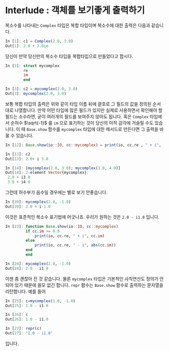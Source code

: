 # Interlude : 객체를 보기좋게 출력하기 {.unnumbered}

복소수를 나타내는 `Complex` 타입은 복합 타입이며 복소수에 대한 출력은 다음과 같습니다.

```julia
In [1]: c1 = Complex(2.0, 3.0)
Out[1]: 2.0 + 3.0im
```

당신이 만약 당신만의 복소수 타입을 복합타입으로 만들었다고 합시다.

```julia
In [2]: struct mycomplex
        re
        im
        end

In [3]: c2 = mycomplex(2.0, 3.0)
Out[3]: mycomplex(2.0, 3.0)
```

보통 복합 타입의 출력은 위와 같이 타입 이름 뒤에 괄호로 그 필드의 값을 정의된 순서대로 나열합니다. 만약 어떤 타입에 많은 필드가 있지만 실제로 사용하면서 확인해야 할 필드는 소수라면, 굳이 여러개의 필드를 보여주지 않아도 됩니다. 혹은 `Complex` 타입에서 순허수 $\sqrt{-1}$ 를 `im` 으로 표기하는 것이 당신의 미적 감각에 거슬릴 수도 있습니다. 이 때 `Base.show` 함수를 `mycomplex` 타입에 대한 메서드로 만든다면 그 출력을 바꿀 수 있습니다. 

```julia
In [12]: Base.show(io::IO, cc::mycomplex) = print(io, cc.re , " + i",  cc.im)

In [13]: c2
Out[13]: 2.0+ i 3.0

In [14]: [mycomplex(2.0, 3.0); mycomplex(3.0, 4.0)]
Out[14]: 2-element Vector{mycomplex}:
 2.0 + i3.0
 3.0 + i4.0
```

그런데 허수부가 음수일 경우에는 별로 보기 안좋습니다.

```julia
In [20]: mycomplex(2.0, -1.0)
Out[20]: 2.0 + i-1.0
```

이것은 표준적인 복소수 표기법에 어긋나죠. 우리가 원하는 것은 `2.0 - i1.0` 입니다.

```julia
In [23]: function Base.show(io::IO, cc::mycomplex)
         if cc.im >= 0.0
             print(io, cc.re, " + i", cc.im)
         else
             print(io, cc.re, " - i", abs(cc.im))
         end
         end

In [24]: mycomplex(2.0, -1.0)
Out[24]: 2.0 - i1.0
```

이젠 좀 괜찮아 진 것 같습니다. 물론 `mycomplex` 타입은 기본적인 사칙연산도 정의가 안되어 있기 때문에 쓸모 없긴 합니다. `repr` 함수는 `Base.show` 함수로 출력하는 문자열을 리턴합니다. 예를 들어

```julia
In [25]: c=mycomplex(1.0, -1.0)
Out[25]: 1.0 - i1.0

In [26]: c
Out[26]: 1.0 - i1.0

In [27]: repr(c)
Out[27]: "1.0 - i1.0"
```

입니다. 


